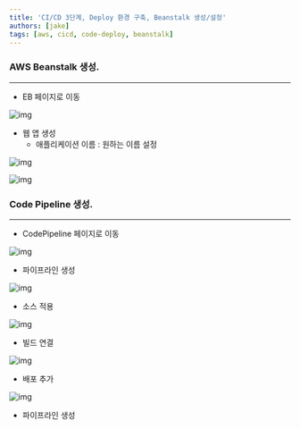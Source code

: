 ```yaml
---
title: 'CI/CD 3단계, Deploy 환경 구축, Beanstalk 생성/설정'
authors: [jake]
tags: [aws, cicd, code-deploy, beanstalk]
---
```


### AWS Beanstalk 생성.

---

- EB 페이지로 이동

![img](./img/005/1.png)

- 웹 앱 생성
    - 애플리케이션 이름 : 원하는 이름 설정

![img](./img/005/2.png)

![img](./img/005/3.png)

### Code Pipeline 생성.

---

- CodePipeline 페이지로 이동

![img](./img/005/4.png)

- 파이프라인 생성

![img](./img/005/5.png)

- 소스 적용

![img](./img/005/6.png)

- 빌드 연결

![img](./img/005/7.png)

- 배포 추가

![img](./img/005/8.png)

- 파이프라인 생성